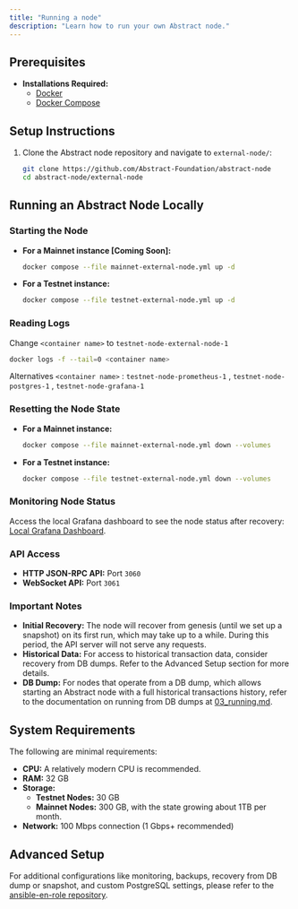 ```yaml
---
title: "Running a node"
description: "Learn how to run your own Abstract node."
---
```


## Prerequisites

- **Installations Required:**
  - [Docker](https://docs.docker.com/get-docker/)
  - [Docker Compose](https://docs.docker.com/compose/install/)

## Setup Instructions

1. Clone the Abstract node repository and navigate to `external-node/`:

   ```bash
   git clone https://github.com/Abstract-Foundation/abstract-node
   cd abstract-node/external-node
   ```

## Running an Abstract Node Locally

### Starting the Node

- **For a Mainnet instance [Coming Soon]:**

  ```bash
  docker compose --file mainnet-external-node.yml up -d
  ```

- **For a Testnet instance:**

  ```bash
  docker compose --file testnet-external-node.yml up -d
  ```

### Reading Logs

Change `<container name>` to `testnet-node-external-node-1`
```bash
docker logs -f --tail=0 <container name>
```
Alternatives `<container name>` : `testnet-node-prometheus-1` , `testnet-node-postgres-1` , `testnet-node-grafana-1`

### Resetting the Node State

- **For a Mainnet instance:**

  ```bash
  docker compose --file mainnet-external-node.yml down --volumes
  ```

- **For a Testnet instance:**

  ```bash
  docker compose --file testnet-external-node.yml down --volumes
  ```

### Monitoring Node Status

Access the local Grafana dashboard to see the node status after recovery:
[Local Grafana Dashboard](http://localhost:3000/d/0/external-node).

### API Access

- **HTTP JSON-RPC API:** Port `3060`
- **WebSocket API:** Port `3061`

### Important Notes

- **Initial Recovery:** The node will recover from genesis (until we set up a snapshot) on its first run, which may take up to a while. During
this period, the API server will not serve any requests.
- **Historical Data:** For access to historical transaction data, consider recovery from DB dumps. Refer to the Advanced Setup section for more details.
- **DB Dump:** For nodes that operate from a DB dump, which allows starting an Abstract node with a full historical
transactions history, refer to the documentation on running from DB dumps at [03_running.md](https://github.com/matter-labs/zksync-era/blob/78af2bf786bb4f7a639fef9fd169594101818b79/docs/src/guides/external-node/03_running.md).

## System Requirements

The following are minimal requirements:

- **CPU:** A relatively modern CPU is recommended.
- **RAM:** 32 GB
- **Storage:**
  - **Testnet Nodes:** 30 GB
  - **Mainnet Nodes:** 300 GB, with the state growing about 1TB per month.
- **Network:** 100 Mbps connection (1 Gbps+ recommended)

## Advanced Setup

For additional configurations like monitoring, backups, recovery from DB dump or snapshot, and custom PostgreSQL
settings, please refer to the [ansible-en-role repository](https://github.com/matter-labs/ansible-en-role).